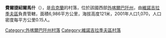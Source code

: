 {{coord|47|58|51|N|22|55|37|E|scale:30000|display=title}}

'''費爾捷紹爾馬什'''（{{lang-uk|Фертешолмаш}}），是[[烏克蘭|烏克蘭]]的村落，位於該國西部[[外喀爾巴阡州|外喀爾巴阡州]]，由[[維諾吉拉季夫區|維諾吉拉季夫區]]負責管轄，面積6,986平方公里，海拔高度121米，2001年人口1,070，人口密度每平方公里0.15人。

{{DEFAULTSORT:Фертешолмаш}}

[[Category:外喀爾巴阡州村落|Category:外喀爾巴阡州村落]]
[[Category:維諾吉拉季夫區村落|Category:維諾吉拉季夫區村落]]


{{Zakarpattia-geo-stub}}